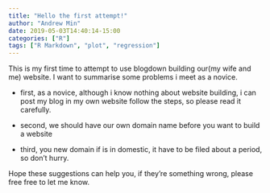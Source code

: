 ```yaml
---
title: "Hello the first attempt!"
author: "Andrew Min"
date: 2019-05-03T14:40:14-15:00
categories: ["R"]
tags: ["R Markdown", "plot", "regression"]
---
```


This is my first time to attempt to use blogdown building our(my wife and me) website. I want to summarise some problems i meet as a novice.

- first, as a novice, although i know nothing about website building, i can post my blog in my own website follow the steps, so please read it carefully.

- second, we should have our own domain name before you want to build a website

- third, you new domain if is in domestic, it have to be filed about a period, so don’t hurry.

Hope these suggestions can help you, if they’re something wrong, please free free to let me know.